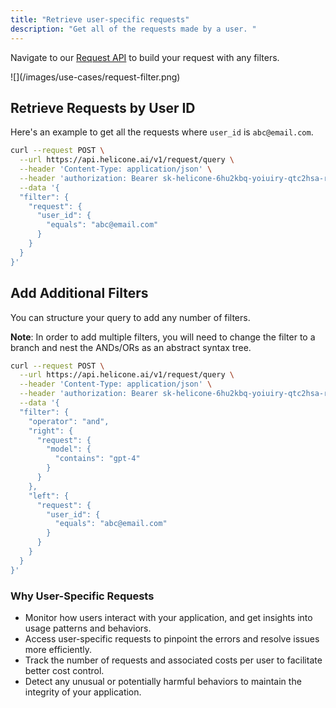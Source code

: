 ```yaml
---
title: "Retrieve user-specific requests"
description: "Get all of the requests made by a user. "
---
```


<Tip>Navigate to our [Request API](/rest/request/post-v1requestquery) to build your request with any filters.</Tip>



<Frame>
  ![](/images/use-cases/request-filter.png)
</Frame>



## Retrieve Requests by User ID  

Here's an example to get all the requests where `user_id` is `abc@email.com`. 

```bash
curl --request POST \
  --url https://api.helicone.ai/v1/request/query \
  --header 'Content-Type: application/json' \
  --header 'authorization: Bearer sk-helicone-6hu2kbq-yoiuiry-qtc2hsa-rtif2pi' \
  --data '{
  "filter": {
    "request": {
      "user_id": {
        "equals": "abc@email.com" 
      }
    }
  }
}'
```

## Add Additional Filters  

You can structure your query to add any number of filters.

<Note>**Note**: In order to add multiple filters, you will need to change the filter to a branch and nest the ANDs/ORs as an abstract syntax tree.</Note>

```bash
curl --request POST \
  --url https://api.helicone.ai/v1/request/query \
  --header 'Content-Type: application/json' \
  --header 'authorization: Bearer sk-helicone-6hu2kbq-yoiuiry-qtc2hsa-rtif2pi' \
  --data '{
  "filter": {
    "operator": "and",
    "right": {
      "request": {
        "model": {
          "contains": "gpt-4"
        }
      }
    },
    "left": {
      "request": {
        "user_id": {
          "equals": "abc@email.com"
        }
      }
    }
  }
}'
```


### Why User-Specific Requests

- Monitor how users interact with your application, and get insights into usage patterns and behaviors. 
- Access user-specific requests to pinpoint the errors and resolve issues more efficiently. 
- Track the number of requests and associated costs per user to facilitate better cost control.
- Detect any unusual or potentially harmful behaviors to maintain the integrity of your application.
